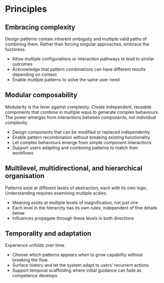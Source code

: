 
<Meta title="Foundations/Principles" />

# Principles

## Embracing complexity

Design patterns contain inherent ambiguity and multiple valid paths of combining them. Rather than forcing singular approaches, embrace the fuzziness.

- Allow multiple configurations or interaction pathways to lead to similar outcomes
- Acknowledge that pattern combinations can have different results depending on context
- Enable multiple patterns to solve the same user need

## Modular composability

Modularity is the lever against complexity. Create independent, reusable components that combine in multiple ways to generate complex behaviours. The power emerges from interactions between components, not individual complexity.

- Design components that can be modified or replaced independently
- Enable pattern recombination without breaking existing functionality
- Let complex behaviours emerge from simple component interactions
- Support users adapting and combining patterns to match their workflows

## Multilevel, multidirectional, and hierarchical organisation

Patterns exist at different levels of abstraction, each with its own logic. Understanding requires examining multiple scales.

- Meaning exists at multiple levels of magnification, not just one
- Each level in the hierarchy has its own rules, independent of fine details below
- Influences propagate through these levels in both directions

## Temporality and adaptation

Experience unfolds over time.

- Choose which patterns appears *when* to grow capability without breaking the flow.
- Surface history and let the system adapt to users' recurrent actions
- Support temporal scaffolding where initial guidance can fade as competence develops
